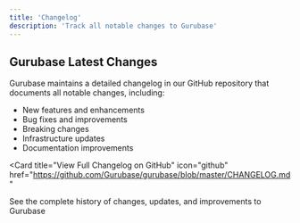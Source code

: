 ```yaml
---
title: 'Changelog'
description: 'Track all notable changes to Gurubase'
---
```


## Gurubase Latest Changes

Gurubase maintains a detailed changelog in our GitHub repository that documents all notable changes, including:
- New features and enhancements
- Bug fixes and improvements
- Breaking changes
- Infrastructure updates
- Documentation improvements

<Card
  title="View Full Changelog on GitHub"
  icon="github"
  href="https://github.com/Gurubase/gurubase/blob/master/CHANGELOG.md"
>
  See the complete history of changes, updates, and improvements to Gurubase
</Card>
